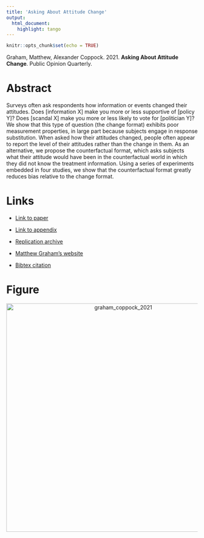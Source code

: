 ```yaml
---
title: 'Asking About Attitude Change'
output:
  html_document:
    highlight: tango
---
```


```r
knitr::opts_chunk$set(echo = TRUE)
```

Graham, Matthew, Alexander Coppock. 2021. <b>Asking About Attitude Change</b>. Public Opinion Quarterly.

# Abstract
Surveys often ask respondents how information or events changed their attitudes. Does [information X] make you more or less supportive of [policy Y]? Does [scandal X] make you more or less likely to vote for [politician Y]? We show that this type of question (the change format) exhibits poor measurement properties, in large part because subjects engage in response substitution. When asked how their attitudes changed, people often appear to report the level of their attitudes rather than the change in them. As an alternative, we propose the counterfactual format, which asks subjects what their attitude would have been in the counterfactual world in which they did not know the treatment information. Using a series of experiments embedded in four studies, we show that the counterfactual format greatly reduces bias relative to the change format.

# Links
 - <a href='graham_coppock_2020.pdf' target='_blank'>Link to paper</a>
 - <a href='graham_coppock_2020_appendix.pdf'target='_blank'>Link to appendix</a>
 - <a href='https://doi.org/10.7910/DVN/GFF78K'target='_blank'>Replication archive</a>

 - <a href= 'http://m-graham.com' target='_blank'>Matthew Graham's website</a>
 - <a href='graham_coppock_2021.txt'target='_blank'>Bibtex citation</a>

# Figure
<center><img src="display_figures/graham_coppock_2020_display.png" alt="graham_coppock_2021" width="600"></center>